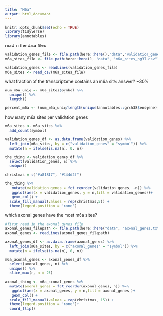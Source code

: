 ```yaml
---
title: "M6a"
output: html_document
---
```


```r
knitr::opts_chunk$set(echo = TRUE)
library(tidyverse)
library(annotables)

```

read in the data files

```r
validation_genes_file <- file.path(here::here(),"data","validation_genes.txt")
m6a_sites_file <- file.path(here::here(), "data", "m6a_sites_hg37.csv")

validation_genes <- readLines(validation_genes_file)
m6a_sites <- read_csv(m6a_sites_file)
```

what fraction of the transcriptome contains an m6a site: answer? ~30%
```r
num_m6a_uniq <- m6a_sites$symbol %>% 
  unique() %>% 
  length()

percent_m6a <- (num_m6a_uniq/length(unique(annotables::grch38$ensgene)))*100
```

how many m6a sites per validation genes

```r
m6a_sites <- m6a_sites %>% 
  add_count(symbol)

validation_genes_df <- as.data.frame(validation_genes) %>% 
  left_join(m6a_sites, by = c("validation_genes" = "symbol")) %>% 
  mutate(n = ifelse(is.na(n), 0, n))

the_thing <- validation_genes_df %>% 
  select(validation_genes, n) %>% 
  unique()

christmas = c("#a81817", "#344d2f")

the_thing %>% 
   mutate(validation_genes = fct_reorder(validation_genes, -n)) %>% 
   ggplot(aes(x = validation_genes, y = n,fill = validation_genes))+
   geom_col() + 
  scale_fill_manual(values = rep(christmas,5)) + 
  theme(legend.position = 'none')
```

which axonal genes have the most m6a sites?

```r
#first read in the axonal genes file
axonal_genes_filepath <- file.path(here::here("data", "axonal_genes.txt"))
axonal_genes <- readLines(axonal_genes_filepath)

axonal_genes_df <- as.data.frame(axonal_genes) %>% 
  left_join(m6a_sites, by = c("axonal_genes" = "symbol")) %>% 
  mutate(n = ifelse(is.na(n), 0, n))

m6a_axonal_genes <- axonal_genes_df %>% 
  select(axonal_genes, n) %>% 
  unique() %>% 
  slice_max(n, n = 25)

axonal_thing <- m6a_axonal_genes %>% 
  mutate(axonal_genes = fct_reorder(axonal_genes, n)) %>% 
   ggplot(aes(x = axonal_genes, y = n,fill = axonal_genes))+
   geom_col() + 
  scale_fill_manual(values = rep(christmas, 15)) + 
  theme(legend.position = 'none')+
  coord_flip()
```

